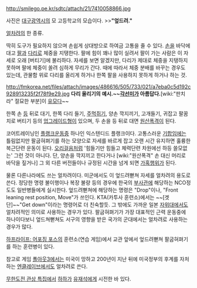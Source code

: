 http://smilego.pe.kr/sdtc/attach/21/7410058866.jpg

사진은 [[대구광역시]]의 모 고등학교의 모습이다.
>>'''"엎드려."'''

[[얼차려]]의 한 종류.

딱히 도구가 필요하지 않으며 손쉽게 상대방으로 하여금 고통을 줄 수 있다. [[손]]을 바닥에 대고 [[팔]]과 [[다리]]로 체중을 지탱한다. 팔에 힘이 꽤나 많이 실려서 팔이 가는 사람은 이 자세로 오래 [버티기]에 불리하다. 자세를 보면 알겠지만, 다리가 제대로 체중을 지탱하지 못하며 팔에 체중이 쏠려 심하게 무리가 간다. 때에 따라서 체중 분배를 바꾸는 경우도 있는데, 관물함 위로 다리를 올리게 하거나 한쪽 팔을 사용하지 못하게 하거나 하는 것.

http://fmkorea.net/files/attach/images/486616/505/733/021/a7eba0c5d192c928913235f2f78f9e29.jpg
'''다리 올리기의 예시.~~[[각선미]]가 아름답다.'''[wiki:"판치라" 절묘한 부분]이 [[유모]]다~~

한쪽 손 [[등]] 뒤로 대기, 한쪽 다리 들기, [[주먹]]쥐기, 양손 깍지끼기, 고개들기, 귀잡고 팔꿈치로 버티기 등의 [[업그레이드]]형이 있으며, 두 손을 등 뒤로 대면 [[원산폭격]]이 된다.

코어트레이닝인 [[플랭크]]운동중 하나인 익스텐디드 플랭크이다. 고통스러운 [[기합]]임에는 틀림없지만 팔굽혀펴기를 하는 모양으로 자세를 바르게 잡고 오랜 시간 유지하면 훌륭한 복근단련 운동이 된다. [[오리걸음]]처럼 '힘들기만 힘들고 체력단련 차원에선 하등 쓸모없는' 그런 것이 아니다. 단, 양손을 깍지끼고 한다거나 [wiki:"원산폭격" 손 대신 머리로 바닥을 짚거나] 그 외 다른 버전들이나 규정된 시간을 넘게 되면 [[가혹행위]]가 된다.

물론 다른나라에도 쓰는 얼차려이다. 미군에서도 이 엎드려뻗쳐 자세를 얼차려의 용도로 쓴다. 정당한 명령 불이행이나 복장 불량 등의 경우에 한국의 [[부사관]]에 해당하는 NCO정도도 일반병들에게 실시한다. 엎드려뻗쳐에 해당하는 명령은 "Drop"이나, "Front leaning rest position, Move"가 쓰인다. KTA(카투사 훈련소)에서는 ~~[겟단]~~"Get down"이라는 명령어로 더 친숙할듯. 그 밖에도 가까운 일본 [[자위대]]에서도 얼차려적인 의미로 사용하는 경우가 있다. 팔굽혀펴기가 가장 대표적인 근력 운동중에 하나이다보니 엎드쳐뻗쳐도 서구의 영향을 받은 국가의 군대에서는 얼차려로 사용하는 경우가 많다.

[[하프라이프: 어포징 포스]]의 훈련소(연습 게임)에서 교관 앞에서 엎드려뻗쳐 팔굽혀펴기를 하는 훈련병이 있다.

참고로 게임 [[폴아웃3]]에서는 미국이 망하고 200년이 지난 뒤에 미국정부의 후계를 자처하는 [[엔클레이브]]에서도 얼차려로 쓴다.

[[무한도전 관상 특집]]에서 [[하하]]가 [[유재석]]에게 시전한 바 있다.
